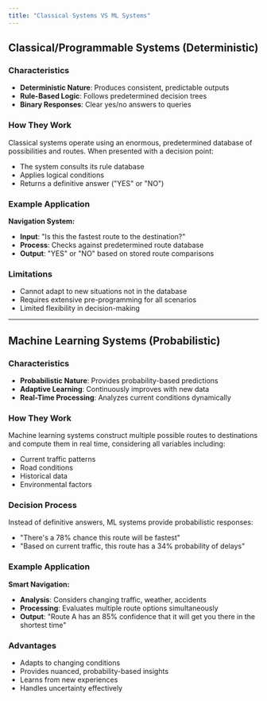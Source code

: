 ```yaml
---
title: "Classical Systems VS ML Systems"
---
```


## Classical/Programmable Systems (Deterministic)

### Characteristics

- **Deterministic Nature**: Produces consistent, predictable outputs
- **Rule-Based Logic**: Follows predetermined decision trees
- **Binary Responses**: Clear yes/no answers to queries

### How They Work

Classical systems operate using an enormous, predetermined database of possibilities and routes. When presented with a decision point:

- The system consults its rule database
- Applies logical conditions
- Returns a definitive answer ("YES" or "NO")

### Example Application

**Navigation System:**

- **Input**: "Is this the fastest route to the destination?"
- **Process**: Checks against predetermined route database
- **Output**: "YES" or "NO" based on stored route comparisons

### Limitations

- Cannot adapt to new situations not in the database
- Requires extensive pre-programming for all scenarios
- Limited flexibility in decision-making

---

## Machine Learning Systems (Probabilistic)

### Characteristics

- **Probabilistic Nature**: Provides probability-based predictions
- **Adaptive Learning**: Continuously improves with new data
- **Real-Time Processing**: Analyzes current conditions dynamically

### How They Work

Machine learning systems construct multiple possible routes to destinations and compute them in real time, considering all variables including:

- Current traffic patterns
- Road conditions
- Historical data
- Environmental factors

### Decision Process

Instead of definitive answers, ML systems provide probabilistic responses:

- "There's a 78% chance this route will be fastest"
- "Based on current traffic, this route has a 34% probability of delays"

### Example Application

**Smart Navigation:**

- **Analysis**: Considers changing traffic, weather, accidents
- **Processing**: Evaluates multiple route options simultaneously
- **Output**: "Route A has an 85% confidence that it will get you there in the shortest time"

### Advantages

- Adapts to changing conditions
- Provides nuanced, probability-based insights
- Learns from new experiences
- Handles uncertainty effectively